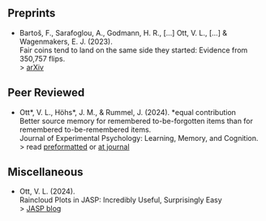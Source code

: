 ## Preprints

- Bartoš, F., Sarafoglou, A., Godmann, H. R., [...] Ott, V. L., [...] & Wagenmakers, E. J. (2023).  
Fair coins tend to land on the same side they started: Evidence from 350,757 flips.   
> <a href="https://arxiv.org/abs/2310.04153" target="_blank">arXiv</a>

## Peer Reviewed

- Ott\*, V. L., Höhs\*, J. M., & Rummel, J. (2024).  \*equal contribution  
Better source memory for remembered to-be-forgotten items than for remembered to-be-remembered items.  
Journal of Experimental Psychology: Learning, Memory, and Cognition.  
> read <a href="https://osf.io/v7wp2" target="_blank">preformatted</a> or <a href="https://doi.org/10.1037/xlm0001362" target="_blank">at journal</a>

## Miscellaneous

- Ott, V. L. (2024).  
Raincloud Plots in JASP: Incredibly Useful, Surprisingly Easy  
> <a href="https://jasp-stats.org/2024/07/26/raincloud-plots-in-jasp-incredibly-useful-surprisingly-easy/" target="_blank">JASP blog</a>